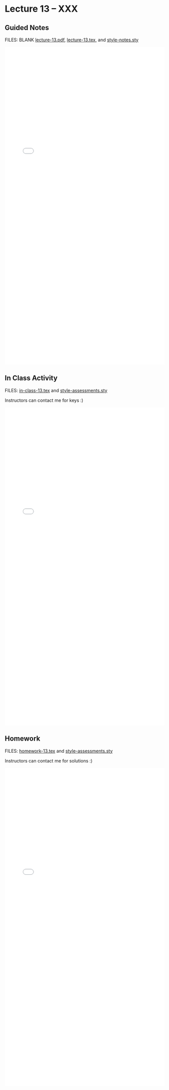# Lecture 13 -- XXX {.unnumbered}

## Guided Notes

FILES: BLANK [lecture-13.pdf](https://github.com/coltongearhart/math321/blob/main/lectures/lecture-13.pdf), [lecture-13.tex](https://github.com/coltongearhart/math321/blob/main/lectures/lecture-13.tex), and [style-notes.sty](https://github.com/coltongearhart/math321/blob/main/lectures/style-notes.sty)

<embed src="lectures/lecture-13-COMPLETED.pdf" type="application/pdf" width="100%" height="1000px"></embed>

## In Class Activity

FILES: [in-class-13.tex](https://github.com/coltongearhart/math321/blob/main/assessments/in-class-13.tex) and [style-assessments.sty](https://github.com/coltongearhart/math321/blob/main/assessments/style-assessments.sty)

Instructors can contact me for keys :)

<embed src="assessments/in-class-13.pdf" type="application/pdf" width="100%" height="1000px"></embed>

## Homework

FILES: [homework-13.tex](https://github.com/coltongearhart/math321/blob/main/assessments/homework-13.tex) and [style-assessments.sty](https://github.com/coltongearhart/math321/blob/main/assessments/style-assessments.sty)

Instructors can contact me for solutions :)

<embed src="assessments/homework-13.pdf" type="application/pdf" width="100%" height="1000px"></embed>